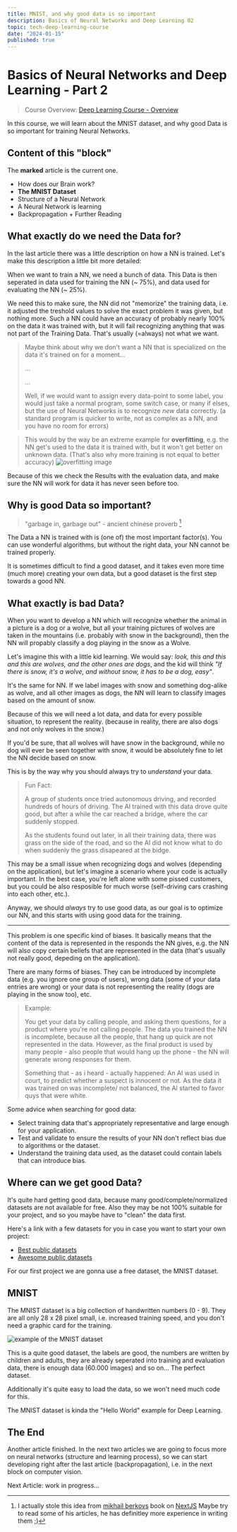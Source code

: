 ```yaml
---
title: MNIST, and why good data is so important
description: Basics of Neural Networks and Deep Learning 02
topic: tech-deep-learning-course
date: "2024-01-15"
published: true
---
```


# Basics of Neural Networks and Deep Learning - Part 2

> Course Overview: [Deep Learning Course - Overview](/blog/deep-learning-course)

In this course, we will learn about the MNIST dataset, 
and why good Data is so important for training Neural Networks.

## Content of this "block"
The **marked** article is the current one.

- How does our Brain work?
- **The MNIST Dataset**
- Structure of a Neural Network
- A Neural Network is learning
- Backpropagation + Further Reading

## What exactly do we need the Data for?

In the last article there was a little description on how a NN is trained. 
Let's make this description a little bit more detailed:

When we want to train a NN, we need a bunch of data. 
This Data is then seperated in data used for training the NN (~ 75%), and data used for evaluating the NN (~ 25%).

We need this to make sure, the NN did not "memorize" the training data, 
i.e. it adjusted the treshold values to solve the exact problem it was given, but nothing more.
Such a NN could have an accuracy of probably nearly 100% on the data it was trained with, 
but it will fail recognizing anything that was not part of the Training Data.
That's usually (=always) not what we want.

> Maybe think about why we don't want a NN that is specialized on the data it's trained on for a moment...
>
> ...
>
> ...
>
> Well, if we would want to assign every data-point to some label, 
> you would just take a normal program, some switch case, or many if elses, 
> but the use of Neural Networks is to recognize *new* data correctly.
> (a standard program is quicker to write, not as complex as a NN, and you have no room for errors)

> This would by the way be an extreme example for **overfitting**, e.g. the NN get's used to the data it is trained with, 
> but it won't get better on unknown data. (That's also why more training is not equal to better accuracy)
> ![overfitting image](/blog-images/overfitting.png)

Because of this we check the Results with the evaluation data, 
and make sure the NN will work for data it has never seen before too.


## Why is good Data so important?

> "garbage in, garbage out" - ancient chinese proverb [^1]

The Data a NN is trained with is (one of) the most important factor(s).
You can use wonderful algorithms, but without the right data, your NN cannot be trained properly.

It is sometimes difficult to find a good dataset, and it takes even more time (much more) creating your own data,
but a good dataset is the first step towards a good NN.


## What exactly is bad Data?

When you want to develop a NN 
which will recognize whether the animal in a picture is a dog or a wolve, 
but all your training pictures of wolves are taken in the mountains (i.e. probably with snow in the background), 
then the NN will propably classify a dog playing in the snow as a Wolve.

Let's imagine this with a little kid learning. We would say: 
*look, this and this and this are wolves, and the other ones are dogs*, 
and the kid will think *"If there is snow, it's a wolve, and without snow, it has to be a dog, easy"*.

It's the same for NN. If we label images with snow and something dog-alike as wolve, and all other images as dogs,
the NN will learn to classify images based on the amount of snow. 

Because of this we will need a lot data, and data for every possible situation, to represent the reality.
(because in reality, there are also dogs and not only wolves in the snow.)

If you'd be sure, that all wolves will have snow in the background, while no dog will ever be seen together with snow,
it would be absolutely fine to let the NN decide based on snow.

This is by the way why you should always try to *understand* your data.

> Fun Fact:
>
> A group of students once tried autonomous driving, and recorded hundreds of hours of driving.
> The AI trained with this data drove quite good, but after a while the car reached a bridge, where the car suddenly stopped.
>
> As the students found out later, in all their training data, there was grass on the side of the road,
> and so the AI did not know what to do when suddenly the grass disapeared at the bidge.

This may be a small issue when recognizing dogs and wolves (depending on the application), 
but let's imagine a scenario where your code is actually important.
In the best case, you're left alone with some pissed customers, 
but you could be also resposible for much worse (self-driving cars crashing into each other, etc.).

Anyway, we should *always* try to use good data, 
as our goal is to optimize our NN, 
and this starts with using good data for the training.

---

This problem is one specific kind of biases. It basically means that the content of the data is represented in the responds the NN gives, 
e.g. the NN will also copy certain beliefs that are represented in the data (that's usually not really good, depeding on the application). 

There are many forms of biases. 
They can be introduced by incomplete data (e.g. you ignore one group of users),
wrong data (some of your data entries are wrong) or your data is not representing the reality (dogs are playing in the snow too), etc.

> Example: 
>
> You get your data by calling people, and asking them questions, for a product where you're not calling people.
> The data you trained the NN is incomplete, because all the people, that hang up quick are not represented in the data.
> However, as the final product is used by many people - also people that would hang up the phone - 
> the NN will generate wrong responses for them.
>
> Something that - as i heard - actually happened:
> An AI was used in court, to predict whether a suspect is innocent or not.
> As the data it was trained on was incomplete/ not balanced, the AI started to favor quys that were white.

Some advice when searching for good data:

- Select training data that's appropriately representative and large enough for your application.
- Test and validate to ensure the results of your NN don't reflect bias due to algorithms or the dataset.
- Understand the training data used, as the dataset could contain labels that can introduce bias.


## Where can we get good Data?

It's quite hard getting good data, because many good/complete/normalized datasets are not available for free.
Also they may be not 100% suitable for your project, and so you maybe have to "clean" the data first.

Here's a link with a few datasets for you in case you want to start your own project: 
- [Best public datasets](https://www.altexsoft.com/blog/best-public-machine-learning-datasets/)
- [Awesome public datasets](https://github.com/awesomedata/awesome-public-datasets)

For our first project we are gonna use a free dataset, the MNIST dataset.


## MNIST

The MNIST dataset is a big collection of handwritten numbers (0 - 9). 
They are all only 28 x 28 pixel small, i.e. increased training speed, and you don't need a graphic card for the training.

![example of the MNIST dataset](/blog-images/mnist-example.png)

This is a quite good dataset, the labels are good, the numbers are written by children and adults, 
they are already seperated into training and evaluation data, there is enough data (60.000 images) and so on... The perfect dataset.

Additionally it's quite easy to load the data, so we won't need much code for this.

The MNIST dataset is kinda the "Hello World" example for Deep Learning.

## The End

Another article finished. In the next two articles we are going to focus more on neural networks 
(structure and learning process), so we can start developing right after the last article (backpropagation), 
i.e. in the next block on computer vision.

Next Article: work in progress...


[^1]: I actually stole this idea from [mikhail berkovs](https://github.com/uhasker/) book on [NextJS](https://uhasker.github.io/getting-things-done-in-next-js/) Maybe try to read some of his articles, he has definitley more experience in writing them ;)